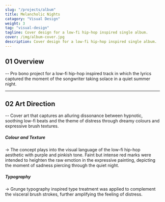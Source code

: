 ```yaml
---
slug: "/projects/album"
title: Melancholic Nights
catagory: "Visual Design"
weight: 3
tag: "visual-design"
tagline: Cover design for a low-fi hip-hop inspired single album.
cover: /img/album-cover.jpg
description: Cover design for a low-fi hip-hop inspired single album.
---
```


## 01 Overview

-- Pro bono project for a low-fi hip-hop inspired track in which the lyrics captured the moment of the songwriter taking solace in a quiet summer night.

<ProjectInfo>
  <ProjectInfoItem fieldName="My Role" value="Visual Design" />
  <ProjectInfoItem fieldName="Project Scope" value="Pro Bono Project" />
  <ProjectInfoItem fieldName="Tools" value="Photoshop" />
  <ProjectInfoItem fieldName="Team" value="Alvin Leung" />
</ProjectInfo>

---

## 02 Art Direction

-- Cover art that captures an alluring dissonance between hypnotic, soothing low-fi beats and the theme of distress through dreamy colours and expressive brush textures.

<FullImage src="/img/album/texture.jpg" alt="Application - apple music" />

##### Colour and Texture

-> The concept plays into the visual language of the low-fi hip-hop aesthetic with purple and pinkish tone. Faint but intense red marks were intended to heighten the raw emotion in the expressive painting, depicting the moment of sadness piercing through the quiet night.

<FullImage src="/img/album/typography.jpg" alt="Application - apple music" />

##### Typography

-> Grunge typography inspired type treatment was applied to complement the visceral brush strokes, further amplifying the feeling of distress.

<FullImage
  src="/img/album/apple-music.jpg"
  alt="Application - apple music"
  caption="Album art application on apple music"
/>
